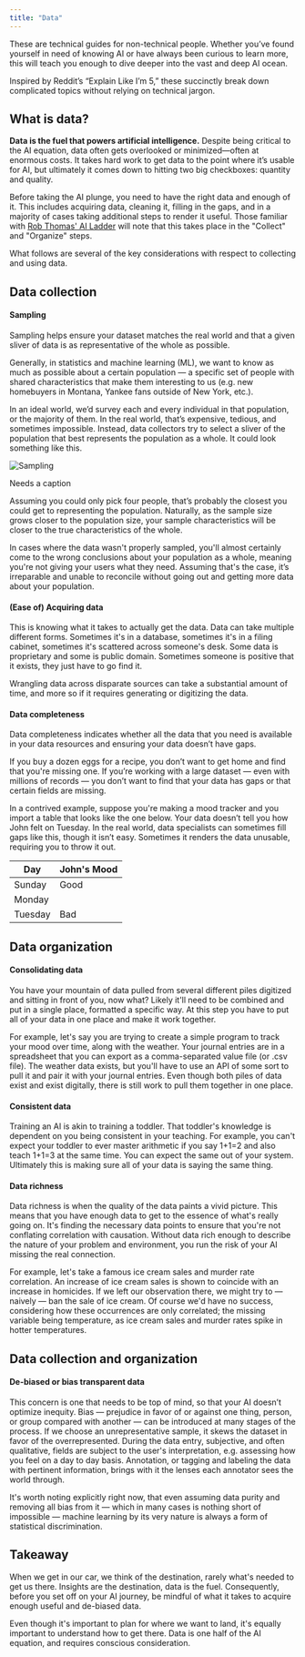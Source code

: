 ```yaml
---
title: "Data"
---
```


<PageDescription>

  These are technical guides for non-technical people. Whether you’ve found yourself in need of knowing AI or have always been curious to learn more, this will teach you enough to dive deeper into the vast and deep AI ocean.

  Inspired by Reddit’s “Explain Like I’m 5,” these succinctly break down complicated topics without relying on technical jargon.

</PageDescription>

## What is data?

**Data is the fuel that powers artificial intelligence.** Despite being critical to the AI equation, data often gets overlooked or minimized—often at enormous costs. It takes hard work to get data to the point where it’s usable for AI, but ultimately it comes down to hitting two big checkboxes: quantity and quality.

Before taking the AI plunge, you need to have the right data and enough of it. This includes acquiring data, cleaning it, filling in the gaps, and in a majority of cases taking additional steps to render it useful. Those familiar with [Rob Thomas' AI Ladder](https://video.cube365.net/c/910697) will note that this takes place in the "Collect" and "Organize" steps.

What follows are several of the key considerations with respect to collecting and using data.

## Data collection
#### Sampling

Sampling helps ensure your dataset matches the real world and that a given sliver of data is as representative of the whole as possible.

Generally, in statistics and machine learning (ML), we want to know as much as possible about a certain population — a specific set of people with shared characteristics that make them interesting to us (e.g. new homebuyers in Montana, Yankee fans outside of New York, etc.).

In an ideal world, we’d survey each and every individual in that population, or the majority of them. In the real world, that’s expensive, tedious, and sometimes impossible. Instead, data collectors try to select a sliver of the population that best represents the population as a whole. It could look something like this.

<Row>
<Column colLg={12}>

![Sampling](../../images/basics/data/Image_1.png)

<Caption fullWidth>
  Needs a caption
</Caption>
</Column>
</Row>

Assuming you could only pick four people, that’s probably the closest you could get to representing the population. Naturally, as the sample size grows closer to the population size, your sample characteristics will be closer to the true characteristics of the whole.

In cases where the data wasn't properly sampled, you'll almost certainly come to the wrong conclusions about your population as a whole, meaning you're not giving your users what they need. Assuming that's the case, it’s irreparable and unable to reconcile without going out and getting more data about your population.

#### (Ease of) Acquiring data

This is knowing what it takes to actually get the data. Data can take multiple different forms. Sometimes it's in a database, sometimes it's in a filing cabinet, sometimes it's scattered across someone's desk. Some data is proprietary and some is public domain. Sometimes someone is positive that it exists, they just have to go find it.

Wrangling data across disparate sources can take a substantial amount of time, and more so if it requires generating or digitizing the data.

#### Data completeness

Data completeness indicates whether all the data that you need is available in your data resources and ensuring your data doesn’t have gaps.

If you buy a dozen eggs for a recipe, you don’t want to get home and find that you're missing one. If you’re working with a large dataset — even with millions of records — you don’t want to find that your data has gaps or that certain fields are missing.

In a contrived example, suppose you're making a mood tracker and you import a table that looks like the one below. Your data doesn’t tell you how John felt on Tuesday. In the real world, data specialists can sometimes fill gaps like this, though it isn’t easy. Sometimes it renders the data unusable, requiring you to throw it out.

| Day     | John's Mood |
| ------- | ----------  |
| Sunday  | Good        |
| Monday  |             |
| Tuesday | Bad         |



## Data organization
#### Consolidating data

You have your mountain of data pulled from several different piles digitized and sitting in front of you, now what? Likely it'll need to be combined and put in a single place, formatted a specific way. At this step you have to put all of your data in one place and make it work together.

For example, let's say you are trying to create a simple program to track your mood over time, along with the weather. Your journal entries are in a spreadsheet that you can export as a comma-separated value file (or .csv file). The weather data exists, but you'll have to use an API of some sort to pull it and pair it with your journal entries. Even though both piles of data exist and exist digitally, there is still work to pull them together in one place.

#### Consistent data

Training an AI is akin to training a toddler. That toddler's knowledge is dependent on you being consistent in your teaching. For example, you can't expect your toddler to ever master arithmetic if you say 1+1=2 and also teach 1+1=3 at the same time. You can expect the same out of your system. Ultimately this is making sure all of your data is saying the same thing.

#### Data richness

Data richness is when the quality of the data paints a vivid picture. This means that you have enough data to get to the essence of what's really going on. It's finding the necessary data points to ensure that you're not conflating correlation with causation. Without data rich enough to describe the nature of your problem and environment, you run the risk of your AI missing the real connection.

For example, let's take a famous ice cream sales and murder rate correlation. An increase of ice cream sales is shown to coincide with an increase in homicides. If we left our observation there, we might try to — naively — ban the sale of ice cream. Of course we'd have no success, considering how these occurrences are only correlated; the missing variable being temperature, as ice cream sales and murder rates spike in hotter temperatures.


## Data collection and organization
#### De-biased or bias transparent data

This concern is one that needs to be top of mind, so that your AI doesn’t optimize inequity. Bias — prejudice in favor of or against one thing, person, or group compared with another — can be introduced at many stages of the process. If we choose an unrepresentative sample, it skews the dataset in favor of the overrepresented. During the data entry, subjective, and often qualitative, fields are subject to the user's interpretation, e.g. assessing how you feel on a day to day basis. Annotation, or tagging and labeling the data with pertinent information, brings with it the lenses each annotator sees the world through.

It's worth noting explicitly right now, that even assuming data purity and removing all bias from it — which in many cases is nothing short of impossible — machine learning by its very nature is always a form of statistical discrimination.

## Takeaway
When we get in our car, we think of the destination, rarely what's needed to get us there. Insights are the destination, data is the fuel. Consequently, before you set off on your AI journey, be mindful of what it takes to acquire enough useful and de-biased data.

Even though it's important to plan for where we want to land, it's equally important to understand how to get there. Data is one half of the AI equation, and requires conscious consideration.
